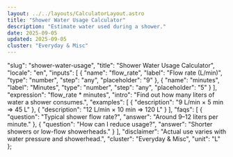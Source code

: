 ```yaml
---
layout: ../../layouts/CalculatorLayout.astro
title: "Shower Water Usage Calculator"
description: "Estimate water used during a shower."
date: 2025-09-05
updated: 2025-09-05
cluster: "Everyday & Misc"
---
```



  "slug": "shower-water-usage",
  "title": "Shower Water Usage Calculator",
  "locale": "en",
  "inputs": [
    {
      "name": "flow_rate",
      "label": "Flow rate (L/min)",
      "type": "number",
      "step": "any",
      "placeholder": "9"
    },
    {
      "name": "minutes",
      "label": "Minutes",
      "type": "number",
      "step": "any",
      "placeholder": "5"
    }
  ],
  "expression": "flow_rate * minutes",
  "intro": "Find out how many liters of water a shower consumes.",
  "examples": [
    {
      "description": "9 L/min × 5 min ⇒ 45 L"
    },
    {
      "description": "12 L/min × 10 min ⇒ 120 L"
    }
  ],
  "faqs": [
    {
      "question": "Typical shower flow rate?",
      "answer": "Around 9–12 liters per minute."
    },
    {
      "question": "How can I reduce usage?",
      "answer": "Shorter showers or low-flow showerheads."
    }
  ],
  "disclaimer": "Actual use varies with water pressure and showerhead.",
  "cluster": "Everyday & Misc",
  "unit": "L"
};

<Calculator schema={schema} />

